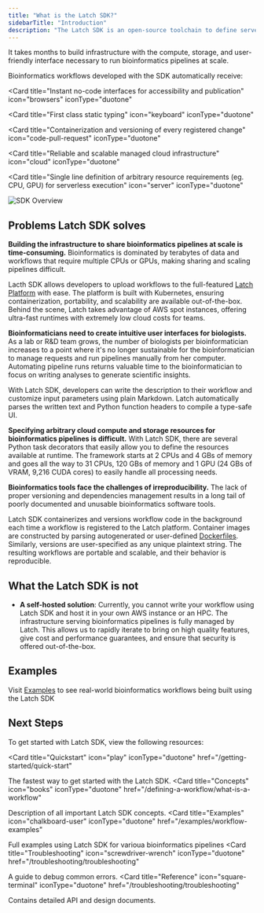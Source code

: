```yaml
---
title: "What is the Latch SDK?"
sidebarTitle: "Introduction"
description: "The Latch SDK is an open-source toolchain to define serverless bioinformatics workflows with plain python and deploy associated no-code interfaces using single command."
---
```


It takes months to build infrastructure with the compute, storage, and user-friendly interface necessary to run bioinformatics pipelines at scale.

Bioinformatics workflows developed with the SDK automatically receive:

<Card
  title="Instant no-code interfaces for accessibility and publication"
  icon="browsers"
  iconType="duotone"
></Card>
<Card
  title="First class static typing"
  icon="keyboard"
  iconType="duotone"
></Card>
<Card
  title="Containerization and versioning of every registered change"
  icon="code-pull-request"
  iconType="duotone"
></Card>
<Card
  title="Reliable and scalable managed cloud infrastructure"
  icon="cloud"
  iconType="duotone"
></Card>
<Card
  title="Single line definition of arbitrary resource requirements (eg. CPU, GPU) for serverless execution"
  icon="server"
  iconType="duotone"
></Card>

![SDK Overview](/images/sdk-intro.png)

## Problems Latch SDK solves

**Building the infrastructure to share bioinformatics pipelines at scale is time-consuming.** Bioinformatics is dominated by terabytes of data and workflows that require multiple CPUs or GPUs, making sharing and scaling pipelines difficult.

Lacth SDK allows developers to upload workflows to the full-featured [Latch Platform](https://console.latch.bio) with ease. The platform is built with Kubernetes, ensuring containerization, portability, and scalability are available out-of-the-box. Behind the scene, Latch takes advantage of AWS spot instances, offering ultra-fast runtimes with extremely low cloud costs for teams.

**Bioinformaticians need to create intuitive user interfaces for biologists.** As a lab or R&D team grows, the number of biologists per bioinformatician increases to a point where it's no longer sustainable for the bioinformatician to manage requests and run pipelines manually from her computer. Automating pipeline runs returns valuable time to the bioinformatician to focus on writing analyses to generate scientific insights.

With Latch SDK, developers can write the description to their workflow and customize input parameters using plain Markdown. Latch automatically parses the written text and Python function headers to compile a type-safe UI.

**Specifying arbitrary cloud compute and storage resources for bioinformatics pipelines is difficult.** With Latch SDK, there are several Python task decorators that easily allow you to define the resources available at runtime. The framework starts at 2 CPUs and 4 GBs of memory and goes all the way to 31 CPUs, 120 GBs of memory and 1 GPU (24 GBs of VRAM, 9,216 CUDA cores) to easily handle all processing needs.

**Bioinformatics tools face the challenges of irreproducibility.** The lack of proper versioning and dependencies management results in a long tail of poorly documented and unusable bioinformatics software tools.

Latch SDK containerizes and versions workflow code in the background each time a workflow is registered to the Latch platform. Container images are constructed by parsing autogenerated or user-defined [Dockerfiles](https://docs.docker.com/engine/reference/builder/). Similarly, versions are user-specified as any unique plaintext string. The resulting workflows are portable and scalable, and their behavior is reproducible.

## What the Latch SDK is not

- **A self-hosted solution**: Currently, you cannot write your workflow using Latch SDK and host it in your own AWS instance or an HPC. The infrastructure serving bioinformatics pipelines is fully managed by Latch. This allows us to rapidly iterate to bring on high quality features, give cost and performance guarantees, and ensure that security is offered out-of-the-box.

## Examples

Visit [Examples](/examples/workflows_examples) to see real-world bioinformatics workflows being built using the Latch SDK

## Next Steps

To get started with Latch SDK, view the following resources:

<Card
  title="Quickstart"
  icon="play"
  iconType="duotone"
  href="/getting-started/quick-start"
>
  The fastest way to get started with the Latch SDK.
</Card>
<Card
  title="Concepts"
  icon="books"
  iconType="duotone"
  href="/defining-a-workflow/what-is-a-workflow"
>
  Description of all important Latch SDK concepts.
</Card>
<Card
  title="Examples"
  icon="chalkboard-user"
  iconType="duotone"
  href="/examples/workflow-examples"
>
  Full examples using Latch SDK for varioua bioinformatics pipelines
</Card>
<Card
  title="Troubleshooting"
  icon="screwdriver-wrench"
  iconType="duotone"
  href="/troubleshooting/troubleshooting"
>
  A guide to debug common errors.
</Card>
<Card
  title="Reference"
  icon="square-terminal"
  iconType="duotone"
  href="/troubleshooting/troubleshooting"
>
  Contains detailed API and design documents.
</Card>
